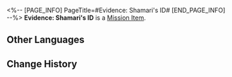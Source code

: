 <%-- [PAGE_INFO]
PageTitle=#Evidence: Shamari's ID#
[END_PAGE_INFO] --%>
{{Item Infobox
|id          = 140341
|image       = Item Evidence- Shamari's ID.png
|type        = Mission Item
|invCategory = Missions
|rarity      = 3
|effect      = 
|description = The ID belonging to Shamari, a worker of the Talent Motivation Department in the Interastral Peace Corporation. Most IPC staff value their ID greatly. Apparently, some have even "installed" it onto their forehead, ensuring that they can show it off to people wherever they go. Sparkle probably left it at the crime scene to prove that she really did assault someone.
}}
'''Evidence: Shamari's ID''' is a [[Mission Item]].

==Other Languages==
{{Other Languages
|en   = Evidence: Shamari's ID
|zhs  = 证物：沙马里的证件
|zht  = 證物：沙馬里的證件
|ja   = 証拠品：シャマリのIDカード
|ko   = 증거물: 샤마리의 사원증
|es   = Prueba: identificación de Shamari
|fr   = Preuve : Pièce d'identité de Shamari
|ru   = Улика: удостоверение Шамари
|th   = หลักฐาน: บัตรประจำตัวของ Shamari
|vi   = Vật Chứng: Giấy Tờ Của Shamari
|de   = Beweisstück: Shamaris Ausweis
|id   = Barang Bukti: Kartu ID Shamari
|pt   = Evidência: Identidade de Shamari
}}

==Change History==
{{Change History|2.0}}